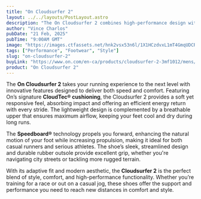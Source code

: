 ```yaml
---
title: "On Cloudsurfer 2"
layout: ../../layouts/PostLayout.astro
description: "The On Cloudsurfer 2 combines high-performance design with cutting-edge technology to offer an exceptional running experience."
author: "Vince Charlos"
pubDate: "21 Feb, 2025"
pubTime: "9:00AM GMT"
image: "https://images.ctfassets.net/hnk2vsx53n6l/1X1HCzdvxL1mT4GmqUDCRi/f69b874933b07ada83464f9d4c39e514/ss25-brand_build-pr-product_still-cloudsurfer2_glacier_ivory_1x1-02.jpg?w=580&h=580&fm=avif&f=center&fit=fill&q=80"
tags: ["Performance", "Footwear", "Style"]
slug: "on-cloudsurfer-2"
buyLink: "https://www.on.com/en-ca/products/cloudsurfer-2-3mf1012/mens/glacier-ivory-shoes-3MF10123205"
product: "On Cloudsurfer 2"
---
```


The **On Cloudsurfer 2** takes your running experience to the next level with innovative features designed to deliver both speed and comfort. Featuring On’s signature **CloudTec® cushioning**, the Cloudsurfer 2 provides a soft yet responsive feel, absorbing impact and offering an efficient energy return with every stride. The lightweight design is complemented by a breathable upper that ensures maximum airflow, keeping your feet cool and dry during long runs.

The **Speedboard®** technology propels you forward, enhancing the natural motion of your foot while increasing propulsion, making it ideal for both casual runners and serious athletes. The shoe’s sleek, streamlined design and durable rubber outsole provide excellent grip, whether you're navigating city streets or tackling more rugged terrain.

With its adaptive fit and modern aesthetic, the **Cloudsurfer 2** is the perfect blend of style, comfort, and high-performance functionality. Whether you’re training for a race or out on a casual jog, these shoes offer the support and performance you need to reach new distances in comfort and style.

